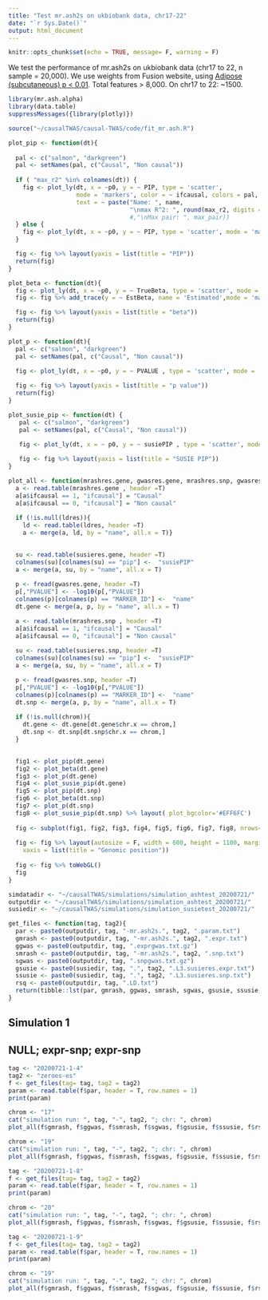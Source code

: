 ```yaml
---
title: "Test mr.ash2s on ukbiobank data, chr17-22"
date: "`r Sys.Date()`"
output: html_document
---
```


```r
knitr::opts_chunk$set(echo = TRUE, message= F, warning = F)
```

We test the performance of mr.ash2s on ukbiobank data (chr17 to 22, n sample = 20,000). 
We use weights from Fusion website, using [Adipose (subcutaneous) p < 0.01](http://gusevlab.org/projects/fusion/weights/GTEx.Adipose_Subcutaneous.P01.tar.bz2).
Total features > 8,000. On chr17 to 22: ~1500.

```r
library(mr.ash.alpha)
library(data.table)
suppressMessages({library(plotly)})

source("~/causalTWAS/causal-TWAS/code/fit_mr.ash.R")

plot_pip <- function(dt){
  
  pal <- c("salmon", "darkgreen")
  pal <- setNames(pal, c("Causal", "Non causal"))
  
  if ( "max_r2" %in% colnames(dt)) {
    fig <- plot_ly(dt, x = ~p0, y = ~ PIP, type = 'scatter', 
                   mode = 'markers', color = ~ ifcausal, colors = pal,
                   text = ~ paste("Name: ", name, 
                                  "\nmax R^2: ", round(max_r2, digits = 2)))
                                  #,"\nMax pair: ", max_pair))
  } else {
    fig <- plot_ly(dt, x = ~p0, y = ~ PIP, type = 'scatter', mode = 'markers', color = ~ ifcausal, colors = pal, text = ~paste("Name: ", name))
  }

  fig <- fig %>% layout(yaxis = list(title = "PIP"))
  return(fig)
}

plot_beta <- function(dt){
  fig <- plot_ly(dt, x = ~p0, y = ~ TrueBeta, type = 'scatter', mode = 'markers', name ="Truth", text = ~paste("Name: ", name))
  fig <- fig %>% add_trace(y = ~ EstBeta, name = 'Estimated',mode = 'markers')

  fig <- fig %>% layout(yaxis = list(title = "beta"))
  return(fig)
}

plot_p <- function(dt){
  pal <- c("salmon", "darkgreen")
  pal <- setNames(pal, c("Causal", "Non causal"))
  
  fig <- plot_ly(dt, x = ~p0, y = ~ PVALUE , type = 'scatter', mode = 'markers', color = ~ ifcausal, colors = pal, text = ~paste("Name: ", name))

  fig <- fig %>% layout(yaxis = list(title = "p value"))
  return(fig)
}

plot_susie_pip <- function(dt) {
   pal <- c("salmon", "darkgreen")
   pal <- setNames(pal, c("Causal", "Non causal"))
   
   fig <- plot_ly(dt, x = ~ p0, y = ~ susiePIP , type = 'scatter', mode = 'markers', color = ~ ifcausal, colors = pal, text = ~paste("Name: ", name))

   fig <- fig %>% layout(yaxis = list(title = "SUSIE PIP"))
}

plot_all <- function(mrashres.gene, gwasres.gene, mrashres.snp, gwasres.snp, susieres.gene, susieres.snp, ldres = NULL, chrom=NULL){
  a <- read.table(mrashres.gene , header =T)
  a[a$ifcausal == 1, "ifcausal"] = "Causal"
  a[a$ifcausal == 0, "ifcausal"] = "Non causal"
  
  if (!is.null(ldres)){
    ld <- read.table(ldres, header =T)
    a <- merge(a, ld, by = "name", all.x = T)}

  
  su <- read.table(susieres.gene, header =T)
  colnames(su)[colnames(su) == "pip"] <-  "susiePIP"
  a <- merge(a, su, by = "name", all.x = T)
  
  p <- fread(gwasres.gene, header =T)
  p[,"PVALUE"] <- -log10(p[,"PVALUE"])
  colnames(p)[colnames(p) == "MARKER_ID"] <-  "name"
  dt.gene <- merge(a, p, by = "name", all.x = T)

  a <- read.table(mrashres.snp , header =T)
  a[a$ifcausal == 1, "ifcausal"] = "Causal"
  a[a$ifcausal == 0, "ifcausal"] = "Non causal"
  
  su <- read.table(susieres.snp, header =T)
  colnames(su)[colnames(su) == "pip"] <-  "susiePIP"
  a <- merge(a, su, by = "name", all.x = T)

  p <- fread(gwasres.snp, header =T)
  p[,"PVALUE"] <- -log10(p[,"PVALUE"])
  colnames(p)[colnames(p) == "MARKER_ID"] <-  "name"
  dt.snp <- merge(a, p, by = "name", all.x = T)
  
  if (!is.null(chrom)){
    dt.gene <- dt.gene[dt.gene$chr.x == chrom,]
    dt.snp <- dt.snp[dt.snp$chr.x == chrom,]
  }

  
  fig1 <- plot_pip(dt.gene)  
  fig2 <- plot_beta(dt.gene) 
  fig3 <- plot_p(dt.gene) 
  fig4 <- plot_susie_pip(dt.gene) 
  fig5 <- plot_pip(dt.snp) 
  fig6 <- plot_beta(dt.snp) 
  fig7 <- plot_p(dt.snp)
  fig8 <- plot_susie_pip(dt.snp) %>% layout( plot_bgcolor='#EFF6FC')
  
  fig <- subplot(fig1, fig2, fig3, fig4, fig5, fig6, fig7, fig8, nrows=8, shareX = T, titleY = T)
  
  fig <- fig %>% layout(autosize = F, width = 600, height = 1100, margin = 0.02,
    xaxis = list(title = "Genomic position"))
  
  fig <- fig %>% toWebGL()
  fig
}

```


```r
simdatadir <- "~/causalTWAS/simulations/simulation_ashtest_20200721/"
outputdir <- "~/causalTWAS/simulations/simulation_ashtest_20200721/"
susiedir <- "~/causalTWAS/simulations/simulation_susietest_20200721/"
```

```r
get_files <- function(tag, tag2){
  par <- paste0(outputdir, tag, "-mr.ash2s.", tag2, ".param.txt")
  gmrash <- paste0(outputdir, tag, "-mr.ash2s.", tag2, ".expr.txt")
  ggwas <- paste0(outputdir, tag, ".exprgwas.txt.gz")
  smrash <- paste0(outputdir, tag, "-mr.ash2s.", tag2, ".snp.txt")
  sgwas <- paste0(outputdir, tag, ".snpgwas.txt.gz")
  gsusie <- paste0(susiedir, tag, ".", tag2, ".L3.susieres.expr.txt")
  ssusie <- paste0(susiedir, tag, ".", tag2, ".L3.susieres.snp.txt")
  rsq <- paste0(outputdir, tag, ".LD.txt")
  return(tibble::lst(par, gmrash, ggwas, smrash, sgwas, gsusie, ssusie, rsq))
}
```

## Simulation 1
## NULL; expr-snp; expr-snp
```r
tag <- "20200721-1-4"
tag2 <- "zeroes-es"
f <- get_files(tag= tag, tag2 = tag2)
param <- read.table(f$par, header = T, row.names = 1)
print(param)
```
```r
chrom <- "17"
cat("simulation run: ", tag, "-", tag2, "; chr: ", chrom)
plot_all(f$gmrash, f$ggwas, f$smrash, f$sgwas, f$gsusie, f$ssusie, f$rsq, chrom = chrom)
```

```r
chrom <- "19"
cat("simulation run: ", tag, "-", tag2, "; chr: ", chrom)
plot_all(f$gmrash, f$ggwas, f$smrash, f$sgwas, f$gsusie, f$ssusie, f$rsq, chrom = chrom)
```

```r
tag <- "20200721-1-8"
f <- get_files(tag= tag, tag2 = tag2)
param <- read.table(f$par, header = T, row.names = 1)
print(param)
```
```r
chrom <- "20"
cat("simulation run: ", tag, "-", tag2, "; chr: ", chrom)
plot_all(f$gmrash, f$ggwas, f$smrash, f$sgwas, f$gsusie, f$ssusie, f$rsq, chrom = chrom)
```

```r
tag <- "20200721-1-9"
f <- get_files(tag= tag, tag2 = tag2)
param <- read.table(f$par, header = T, row.names = 1)
print(param)
```
```r
chrom <- "19"
cat("simulation run: ", tag, "-", tag2, "; chr: ", chrom)
plot_all(f$gmrash, f$ggwas, f$smrash, f$sgwas, f$gsusie, f$ssusie, f$rsq, chrom = chrom)
```


